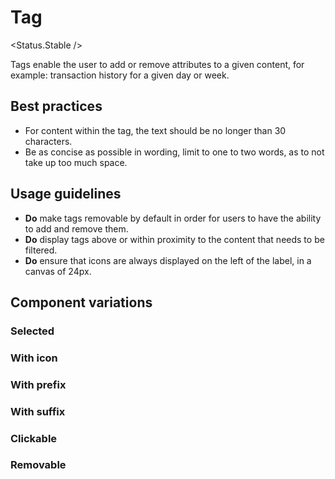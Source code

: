 
# Tag

<Status.Stable />

Tags enable the user to add or remove attributes to a given content, for
example: transaction history for a given day or week.

<Story id="components-tag--base" />

<Props of={Tag} />

## Best practices

- For content within the tag, the text should be no longer than 30 characters.
- Be as concise as possible in wording, limit to one to two words, as to not
  take up too much space.

## Usage guidelines

- **Do** make tags removable by default in order for users to have the
  ability to add and remove them.
- **Do** display tags above or within proximity to the content that needs to be
  filtered.
- **Do** ensure that icons are always displayed on the left of the label, in
  a canvas of 24px.

## Component variations

### Selected

<Story id="components-tag--selected" />

### With icon

<Story id="components-tag--with-icon" />

### With prefix 

<Story id="components-tag--with-prefix" />

### With suffix 

<Story id="components-tag--with-suffix" />

### Clickable

<Story id="components-tag--clickable" />

### Removable

<Story id="components-tag--removable" />
